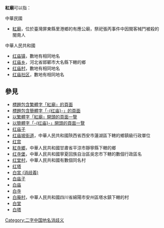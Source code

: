 '''紅廟'''可以指：

;中華民國
* [[紅廟|紅廟]]，位於臺灣屏東縣里港鄉的有應公廟，祭祀張丙事件中因閩客械鬥被殺的閩南人

;中華人民共和國
* [[红庙镇|红庙镇]]，數地有相同地名
* [[红庙乡|红庙乡]]，河北省邯鄲市大名縣下轄的鄉
* [[红庙村|红庙村]]，數地有相同地名
* [[红庙社区|红庙社区]]，數地有相同地名

==參見==
* [[Special:Search/intitle:"紅廟"|標題包含繁體字「紅廟」的頁面]]
* [[Special:Search/intitle:"红庙"|標題包含簡體字「-{红庙}-」的頁面]]
* [[Special:Prefixindex/紅廟|以繁體字「紅廟」開頭的頁面一覽]]
* [[Special:Prefixindex/红庙|以簡體字「-{红庙}-」開頭的頁面一覽]]
* [[红庙子|红庙子]]
* [[红庙坡街道|红庙坡街道]]，中華人民共和國陝西省西安市蓮湖區下轄的鄉鎮級行政單位
* [[红宫|红宫]]
* [[紅寺鄉|紅寺鄉]]，中華人民共和國甘肅省平涼市靜寧縣下轄的鄉
* [[红寺堡|红寺堡]]，中華人民共和國寧夏回族自治區吳忠市下轄的數個行政區名
* [[红堂村|红堂村]]，中華人民共和國有數個同名村
* [[红塔|红塔]]
* [[白宮_(消歧義)|白宮 (消歧義)]]
* [[白庙子|白庙子]]
* [[白庙|白庙]]
* [[白寺|白寺]]
* [[白庵村|白庵村]]，中華人民共和國四川省綿陽市安州區塔水鎮下轄的村
* [[白堂|白堂]]
* [[白塔|白塔]]

{{Disambiguation|Hong|Cat=二字大中華地區相關消歧義}}

{{DEFAULTSORT:Hong}}
[[Category:二字中国地名消歧义|Category:二字中国地名消歧义]]